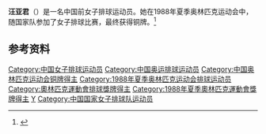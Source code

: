 {{Infobox sportsperson
| name           = 汪亚君
|show-medals=yes
|medaltemplates={{MedalSport | 女子[[排球|排球]]}}
{{MedalCountry | {{CHN}} }}
{{MedalCompetition|[[奥林匹克运动会|奥林匹克运动会]]}}
{{MedalBronze| [[1988年夏季奥林匹克运动会|1988年 汉城]] |[[1988年夏季奧林匹克運動會排球比賽|女子团体]]}}
}}

'''汪亚君'''（{{bd|1962年|8月27日||}}）是一名中国前女子排球运动员。她在1988年夏季奥林匹克运动会中，随国家队参加了女子排球比赛，最终获得铜牌。<ref name=sref>{{cite web|title=Olympics|url=http://www.sports-reference.com/olympics/athletes/wa/wang-yajun-1.html|publisher=sports-reference|accessdate=23 May 2012|archive-date=2020-04-18|archive-url=https://web.archive.org/web/20200418055637/https://www.sports-reference.com/olympics/athletes/wa/wang-yajun-1.html|dead-url=no}}</ref>

==参考资料==
{{Reflist}}
{{1988年夏季奧運會中國女子排球隊}}
{{DEFAULTSORT:Wang Yajun}}
[[Category:中国女子排球运动员|Category:中国女子排球运动员]]
[[Category:中国奥运排球运动员|Category:中国奥运排球运动员]]
[[Category:中国奥林匹克运动会铜牌得主|Category:中国奥林匹克运动会铜牌得主]]
[[Category:1988年夏季奥林匹克运动会排球运动员|Category:1988年夏季奥林匹克运动会排球运动员]]
[[Category:奧林匹克運動會排球獎牌得主|Category:奧林匹克運動會排球獎牌得主]]
[[Category:1988年夏季奧林匹克運動會獎牌得主|Category:1988年夏季奧林匹克運動會獎牌得主]]
[[Category:汪姓|Y]]
[[Category:中国国家女子排球队运动员|Category:中国国家女子排球队运动员]]